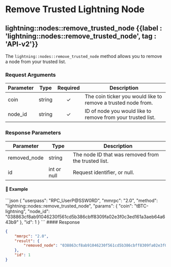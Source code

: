 
# Remove Trusted Lightning Node

## lightning::nodes::remove\_trusted\_node {{label : 'lightning::nodes::remove_trusted_node', tag : 'API-v2'}}

The `lightning::nodes::remove_trusted_node` method allows you to remove a node from your trusted list.

### Request Arguments

| Parameter | Type   | Required | Description                                                   |
| --------- | ------ | :------: | ------------------------------------------------------------- |
| coin      | string |     ✓    | The coin ticker you would like to remove a trusted node from. |
| node\_id  | string |     ✓    | ID of node you would like to remove from your trusted list.   |

### Response Parameters

| Parameter     | Type        | Description                                         |
| ------------- | ----------- | --------------------------------------------------- |
| removed\_node | string      | The node ID that was removed from the trusted list. |
| id            | int or null | Request identifier, or null.                        |

#### 📌 Example

<CodeGroup title="lightning::nodes::remove_trusted_node" tag="POST" label="lightning::nodes::remove_trusted_node" mm2MethodDecorate="true">
  ```json
  {
    "userpass": "RPC_UserP@SSW0RD",
    "mmrpc": "2.0",
    "method": "lightning::nodes::remove_trusted_node",
    "params": {
      "coin": "tBTC-lightning",
      "node_id": "038863cf8ab91046230f561cd5b386cbff8309fa02e3f0c3ed161a3aeb64a643b9"
    },
    "id": 1
  }
  ```
</CodeGroup>

<CollapsibleSection expandedText="Hide Response" collapsedText="Show Response">
  #### Response

  ```json
  {
      "mmrpc": "2.0",
      "result": {
          "removed_node": "038863cf8ab91046230f561cd5b386cbff8309fa02e3f0c3ed161a3aeb64a643b9"
      },
      "id": 1
  }
  ```
</CollapsibleSection>

